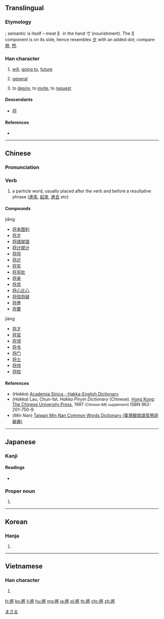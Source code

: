{{also|将}}
==Translingual==

===Etymology===
{{Han compound|爿|肉|alt2=⺼|t2=meat|寸|t3=hand|ls=psc}}; semantic is itself {{Han compound|肉|alt1=⺼|t1=meat|寸|t2=hand|ls=ic}} – meat ⺼ in the hand 寸 (nourishment). The ⺼ component is on its side, hence resembles [[夕]] with an added dot; compare [[祭]], [[然]].

===Han character===
{{Han char|rn=41|rad=寸|as=08|sn=11|four=27242|canj=VMBDI}}

# [[will]], [[going to]], [[future]]
# {{label|mul|military}} [[general]]
# to [[desire]], to [[invite]], to [[request]]

====Descendants====
* [[将]]

====References====
* {{Han ref|kx=0294.160|dkj=07438|dj=0583.040|hdz=42375.100|uh=5C07|ud=23559|bh=B14E|bd=45390}}

----

==Chinese==
{{attention|zh|Needs modern Chinese definitions}}
{{zh-forms|s=将}}

===Pronunciation===
{{zh-pron
|m=jiāng,jiàng
|c=zoeng1,zoeng3
|h=pfs=tsìong;hpy=jiong1, jiong4
|mn=chiong/chiòng
|md=ciŏng
|w=
|mc=y
|oc=y
|ma=|ma2=
|cat=v
}}

===Verb===
{{zh-verb}}

# {{lb|zh|archaic}} a particle word, usually placed after the verb and before a resultative phrase ([[進來]], [[起來]], [[進去]] etc)
#: {{zh-usex|ref=''c.'' '''1330 - 1400:''' [[w:Luo Guanzhong|Luo Guanzhong]], ''[[w:Romance of the Three Kingdoms|Romance of the Three Kingdoms]], Chapter 1'' ([[:zh:s:三國演義/第001回|三國演義/第001回]])|方 陞 座，殿 角 狂風 驟 起，只 見 一 條 大 青 蛇，從 梁 上 飛 '''將''' 下來，蟠 於 椅 上。|''He was just climbing onto his throne when a gust of wind suddenly arose out of the corner of the hall, and they spotted a big green snake fly down from the rafters, and coil up on the seat.''|CL}}

====Compounds====
jiāng
* [[将本图利]]
* [[将才]]
* [[将错就错]]
* [[将计就计]]
* [[将将]]
* [[将近]]
* [[将军]]
* [[将军肚]]
* [[将来]]
* [[将息]]
* [[将心比心]]
* [[将信将疑]]
* [[将养]]
* [[将要]]
jiàng
* [[将才]]
* [[将官]]
* [[将领]]
* [[将令]]
* [[将门]]
* [[将士]]
* [[将帅]]
* [[将校]]

====References====
* (''Hakka'') [http://minhakka.ling.sinica.edu.tw/bkg/hakyin/search.php?DETAIL=1&LIMIT=id=50248&dbname=su_tian_1&graph=2 Academia Sinica - Hakka-English Dictionary]
* (''Hakka'') Lau, Chun-fat. ''Hakka Pinyin Dictionary'' (Chinese). [[Hong Kong]]: [[w:Chinese University of Hong Kong|The Chinese University Press]], 1997 <small>(Chinese IME supplement)</small> ISBN 962-201-750-9.
* (''Min Nan'') [http://twblg.dict.edu.tw/holodict_new/result_detail.jsp?n_no=7163&curpage=1&sample=%E5%B0%87&radiobutton=1&querytarget=1&limit=20&pagenum=1&rowcount=19 Taiwan Min Nan Common Words Dictionary (臺灣閩南語常用詞辭典)]

----

==Japanese==

===Kanji===
{{ja-kanji|grade=|rs=寸08|style=ky|shin=将}}

====Readings====
* {{ja-readings|on=[[しょう]] (shō), [[そう]] (sō)|kun=[[ひきいる]] (hikiiru), [[もって]] (motte), [[はた]] (hata)}}

===Proper noun===
{{ja-pos|proper|まさる}}

# {{given name|male|lang=ja}}

[[Category:Japanese male given names|まさる]]

----

==Korean==

===Hanja===
{{ko-hanja|hangeul=장|rv=jang|mr=chang|y=cang}}

# {{defn|lang=ko|sort=寸08}}

----

==Vietnamese==

===Han character===
{{vi-hantu|[[tướng]], [[tương]]|rs=寸08}}

# {{defn|lang=vi|sort=寸08}}

[[fr:將]]
[[ko:將]]
[[li:將]]
[[hu:將]]
[[mg:將]]
[[ja:將]]
[[pl:將]]
[[th:將]]
[[chr:將]]
[[zh:將]]